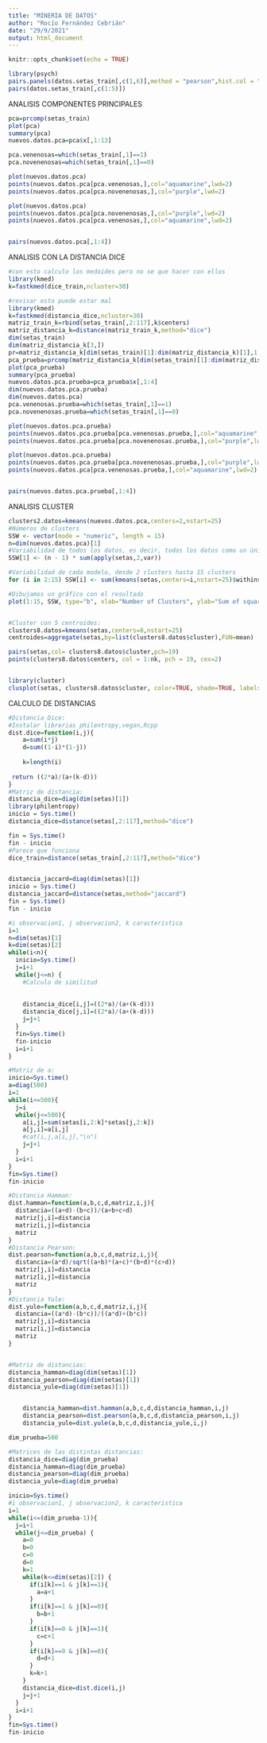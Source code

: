 ```yaml
---
title: "MINERIA DE DATOS"
author: "Rocío Fernández Cebrián"
date: "29/9/2021"
output: html_document
---
```


```r
knitr::opts_chunk$set(echo = TRUE)
```



```r
library(psych)
pairs.panels(datos.setas_train[,c(1,6)],method = "pearson",hist.col = "#00AFBB",density = TRUE,ellipses = TRUE)
pairs(datos.setas_train[,c(1:5)])
```


ANALISIS COMPONENTES PRINCIPALES
```r
pca=prcomp(setas_train)
plot(pca)
summary(pca)
nuevos.datos.pca=pca$x[,1:13]

pca.venenosas=which(setas_train[,1]==1)
pca.novenenosas=which(setas_train[,1]==0)

plot(nuevos.datos.pca)
points(nuevos.datos.pca[pca.venenosas,],col="aquamarine",lwd=2)
points(nuevos.datos.pca[pca.novenenosas,],col="purple",lwd=2)

plot(nuevos.datos.pca)
points(nuevos.datos.pca[pca.novenenosas,],col="purple",lwd=2)
points(nuevos.datos.pca[pca.venenosas,],col="aquamarine",lwd=2)


pairs(nuevos.datos.pca[,1:4])
```





ANALISIS CON LA DISTANCIA DICE
```r
#con esto calculo los medoides pero no se que hacer con ellos
library(kmed)
k=fastkmed(dice_train,ncluster=30)

#revisar esto puede estar mal 
library(kmed)
k=fastkmed(distancia_dice,ncluster=30)
matriz_train_k=rbind(setas_train[,2:117],k$centers)
matriz_distancia_k=distance(matriz_train_k,method="dice")
dim(setas_train)
dim(matriz_distancia_k[3,])
pr=matriz_distancia_k[dim(setas_train)[1]:dim(matriz_distancia_k)[1],1:dim(setas_train)[1]]
pca_prueba=prcomp(matriz_distancia_k[dim(setas_train)[1]:dim(matriz_distancia_k)[1],1:dim(setas_train)[1]])
plot(pca_prueba)
summary(pca_prueba)
nuevos.datos.pca.prueba=pca_prueba$x[,1:4]
dim(nuevos.datos.pca.prueba)
dim(nuevos.datos.pca)
pca.venenosas.prueba=which(setas_train[,1]==1)
pca.novenenosas.prueba=which(setas_train[,1]==0)

plot(nuevos.datos.pca.prueba)
points(nuevos.datos.pca.prueba[pca.venenosas.prueba,],col="aquamarine",lwd=2)
points(nuevos.datos.pca.prueba[pca.novenenosas.prueba,],col="purple",lwd=2)

plot(nuevos.datos.pca.prueba)
points(nuevos.datos.pca.prueba[pca.novenenosas.prueba,],col="purple",lwd=2)
points(nuevos.datos.pca[pca.venenosas.prueba,],col="aquamarine",lwd=2)


pairs(nuevos.datos.pca.prueba[,1:4])
```



ANALISIS CLUSTER
```r
clusters2.datos=kmeans(nuevos.datos.pca,centers=2,nstart=25)
#Números de clusters
SSW <- vector(mode = "numeric", length = 15)
n=dim(nuevos.datos.pca)[1]
#Variabilidad de todos los datos, es decir, todos los datos como un único cluster
SSW[1] <- (n - 1) * sum(apply(setas,2,var)) 

#Variabilidad de cada modelo, desde 2 clusters hasta 15 clusters
for (i in 2:15) SSW[i] <- sum(kmeans(setas,centers=i,nstart=25)$withinss)

#Dibujamos un gráfico con el resultado
plot(1:15, SSW, type="b", xlab="Number of Clusters", ylab="Sum of squares within groups",pch=19, col="steelblue4")


#Cluster con 5 centroides:
clusters8.datos=kmeans(setas,centers=8,nstart=25)
centroides=aggregate(setas,by=list(clusters8.datos$cluster),FUN=mean) 

pairs(setas,col= clusters8.datos$cluster,pch=19)
points(clusters8.datos$centers, col = 1:nk, pch = 19, cex=2)


library(cluster)
clusplot(setas, clusters8.datos$cluster, color=TRUE, shade=TRUE, labels=2,lines=0)
```

CALCULO DE DISTANCIAS
```r
#Distancia Dice:
#Instalar librerias philentropy,vegan,Rcpp
dist.dice=function(i,j){
    a=sum(i*j)
    d=sum((1-i)*(1-j))
    
    k=length(i)
    
 return ((2*a)/(a+(k-d)))
}
#Matriz de distancia:
distancia_dice=diag(dim(setas)[1])
library(philentropy)
inicio = Sys.time()
distancia_dice=distance(setas[,2:117],method="dice")

fin = Sys.time()
fin - inicio
#Parece que funciona
dice_train=distance(setas_train[,2:117],method="dice")


distancia_jaccard=diag(dim(setas)[1])
inicio = Sys.time()
distancia_jaccard=distance(setas,method="jaccard")
fin = Sys.time()
fin - inicio

#i observacion1, j observacion2, k caracteristica
i=1
n=dim(setas)[1]
k=dim(setas)[2]
while(i<n){
  inicio=Sys.time()
  j=i+1
  while(j<=n) {
    #Calculo de similitud
    
    
    distancia_dice[i,j]=((2*a)/(a+(k-d)))
    distancia_dice[j,i]=((2*a)/(a+(k-d)))
    j=j+1
  }
  fin=Sys.time()
  fin-inicio
  i=i+1
}

#Matriz de a:
inicio=Sys.time()
a=diag(500)
i=1
while(i<=500){
  j=i
  while(j<=500){
    a[i,j]=sum(setas[i,2:k]*setas[j,2:k])
    a[j,i]=a[i,j]
    #cat(i,j,a[i,j],"\n")
    j=j+1
  }
  i=i+1
}
fin=Sys.time()
fin-inicio
```


```r

#Distancia Hamman:
dist.hamman=function(a,b,c,d,matriz,i,j){
  distancia=((a+d)-(b+c))/(a+b+c+d)
  matriz[j,i]=distancia
  matriz[i,j]=distancia
  matriz
}
#Distancia Pearson:
dist.pearson=function(a,b,c,d,matriz,i,j){
  distancia=(a*d)/sqrt((a+b)*(a+c)*(b+d)*(c+d))
  matriz[j,i]=distancia
  matriz[i,j]=distancia
  matriz
}
#Distancia Yule:
dist.yule=function(a,b,c,d,matriz,i,j){
  distancia=((a*d)-(b*c))/((a*d)+(b*c))
  matriz[j,i]=distancia
  matriz[i,j]=distancia
  matriz
}


#Matriz de distancias:
distancia_hamman=diag(dim(setas)[1])
distancia_pearson=diag(dim(setas)[1])
distancia_yule=diag(dim(setas)[1])


    distancia_hamman=dist.hamman(a,b,c,d,distancia_hamman,i,j)
    distancia_pearson=dist.pearson(a,b,c,d,distancia_pearson,i,j)
    distancia_yule=dist.yule(a,b,c,d,distancia_yule,i,j)
```


```r
dim_prueba=500

#Matrices de las distintas distancias:
distancia_dice=diag(dim_prueba)
distancia_hamman=diag(dim_prueba)
distancia_pearson=diag(dim_prueba)
distancia_yule=diag(dim_prueba)

inicio=Sys.time()
#i observacion1, j observacion2, k caracteristica
i=1
while(i<=(dim_prueba-1)){
  j=i+1
  while(j<=dim_prueba) {
    a=0
    b=0
    c=0
    d=0
    k=1
    while(k<=dim(setas)[2]) {
      if(i[k]==1 & j[k]==1){
        a=a+1
      }
      if(i[k]==1 & j[k]==0){
        b=b+1
      }
      if(i[k]==0 & j[k]==1){
        c=c+1
      }
      if(i[k]==0 & j[k]==0){
        d=d+1
      }
      k=k+1
    }
    distancia_dice=dist.dice(i,j)
    j=j+1
  }
  i=i+1
}
fin=Sys.time()
fin-inicio
```

